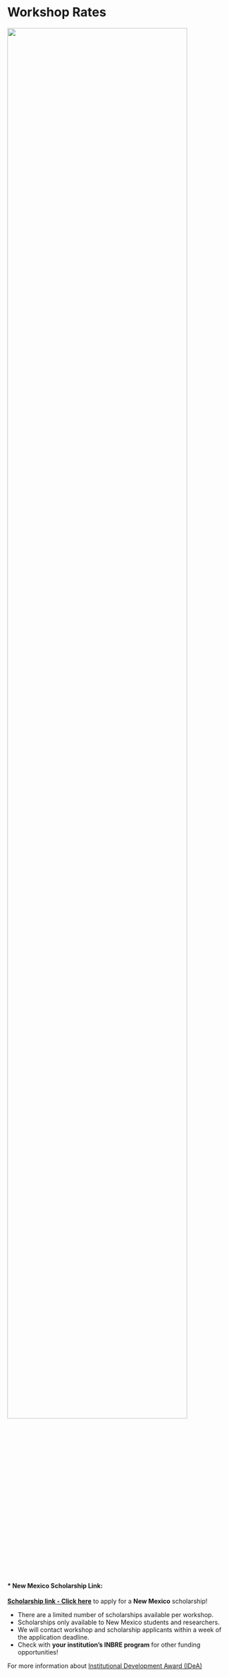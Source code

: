 # Workshop Rates{-} 

![](./Figures/RateSchol.png){width=90%}

#### * New Mexico Scholarship Link:{-} 
[**Scholarship link - Click here**](https://forms.gle/MkgHEQGCBMkcVYBX8) to apply for a **New Mexico** scholarship!

- There are a limited number of scholarships available per workshop.
- Scholarships only available to New Mexico students and researchers.
- We will contact workshop and scholarship applicants within a week of the application deadline.
- Check with **your institution's INBRE program** for other funding opportunities!

For more information about [Institutional Development Award (IDeA)](https://www.nigms.nih.gov/capacity-building/division-for-research-capacity-building/institutional-development-award-%28idea%29)

